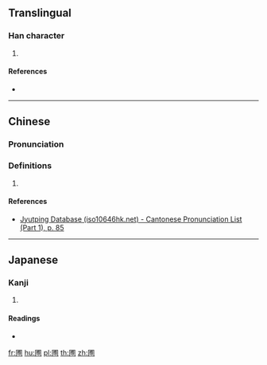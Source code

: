 {{character info/new}}
==Translingual==

===Han character===
{{Han char|rn=31|rad=囗|as=10|sn=13|four=|canj=WIBI|ids=⿴囗尃}}

# {{defn|Han|sort=囗10}}

====References====
* {{Han ref|kx=0220.060|dkj=04816|hdz=10724.040|uh=5711|ud=22289}}

----

==Chinese==
{{zh-forms}}

===Pronunciation===
{{zh-pron
|m=fù
|c=pou2
|c-t=
|g=
|h=pfs=
|j=
|md=
|mn=
|mn-t=
|w=
|x=
|mc=y
|oc=y
|cat=n
}}

===Definitions===
{{zh-hanzi}}

# {{rfdef|lang=zh}}

====References====
* [http://www.iso10646hk.net/jp/document/download.jsp Jyutping Database (iso10646hk.net) - Cantonese Pronunciation List (Part 1), p. 85]

----

==Japanese==

===Kanji===
{{ja-kanji|grade=|rs=囗10}}

# {{defn|lang=ja|sort=囗10}}

====Readings====
* {{ja-readings|on=[[ほ]] (ho), [[ふ]] (fu)|kun=[[はたけ]] (hatake), [[にわ]] (niwa)}}

[[fr:圑]]
[[hu:圑]]
[[pl:圑]]
[[th:圑]]
[[zh:圑]]